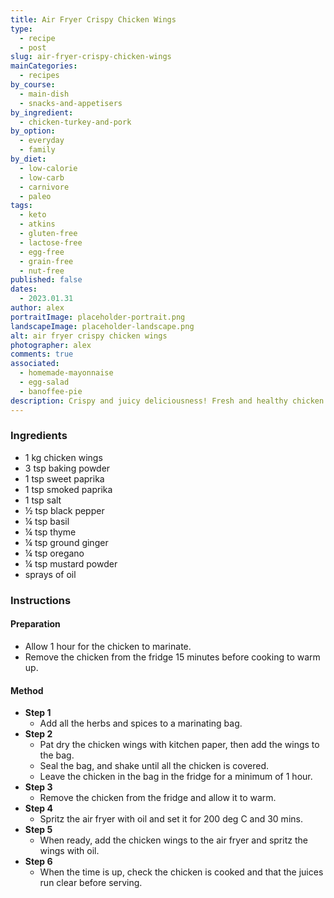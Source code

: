 ```yaml
---
title: Air Fryer Crispy Chicken Wings
type:
  - recipe
  - post
slug: air-fryer-crispy-chicken-wings
mainCategories: 
  - recipes
by_course:
  - main-dish
  - snacks-and-appetisers
by_ingredient:
  - chicken-turkey-and-pork
by_option: 
  - everyday
  - family
by_diet:
  - low-calorie
  - low-carb  
  - carnivore
  - paleo
tags:
  - keto
  - atkins
  - gluten-free
  - lactose-free
  - egg-free
  - grain-free
  - nut-free
published: false
dates: 
  - 2023.01.31
author: alex
portraitImage: placeholder-portrait.png
landscapeImage: placeholder-landscape.png
alt: air fryer crispy chicken wings
photographer: alex
comments: true
associated: 
  - homemade-mayonnaise
  - egg-salad
  - banoffee-pie
description: Crispy and juicy deliciousness! Fresh and healthy chicken wings covered in great flavour.
---
```


<Ingredients>

### Ingredients
    
  - 1 kg chicken wings
  - 3 tsp baking powder
  - 1 tsp sweet paprika
  - 1 tsp smoked paprika
  - 1 tsp salt
  - ½ tsp black pepper
  - ¼ tsp basil
  - ¼ tsp thyme
  - ¼ tsp ground ginger
  - ¼ tsp oregano
  - ¼ tsp mustard powder
  - sprays of oil

</Ingredients>

<Instructions>

### Instructions

#### Preparation

  - Allow 1 hour for the chicken to marinate.
  - Remove the chicken from the fridge 15 minutes before cooking to warm up.

#### Method

  - **Step 1**
    - Add all the herbs and spices to a marinating bag.
  - **Step 2**
    - Pat dry the chicken wings with kitchen paper, then add the wings to the bag.
    - Seal the bag, and shake until all the chicken is covered.
    - Leave the chicken in the bag in the fridge for a minimum of 1 hour.
  - **Step 3**
    - Remove the chicken from the fridge and allow it to warm.
  - **Step 4**
    - Spritz the air fryer with oil and set it for 200 deg C and 30 mins.
  - **Step 5**
    - When ready, add the chicken wings to the air fryer and spritz the wings with oil.
  - **Step 6**
    - When the time is up, check the chicken is cooked and that the juices run clear before serving.

</Instructions>